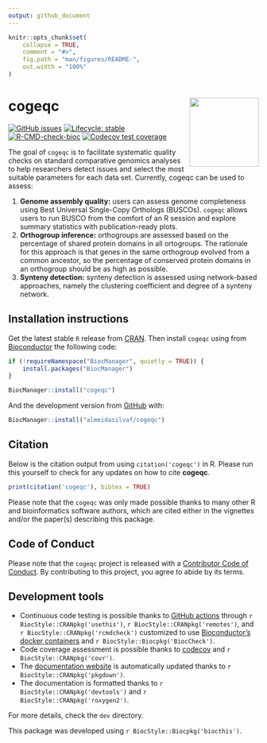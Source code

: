 ```yaml
---
output: github_document
---
```


<!-- README.md is generated from README.Rmd. Please edit that file -->

```r
knitr::opts_chunk$set(
    collapse = TRUE,
    comment = "#>",
    fig.path = "man/figures/README-",
    out.width = "100%"
)
```

# cogeqc <img src='man/figures/logo.png' align="right" height="139" />

<!-- badges: start -->
[![GitHub issues](https://img.shields.io/github/issues/almeidasilvaf/cogeqc)](https://github.com/almeidasilvaf/cogeqc/issues)
[![Lifecycle: stable](https://img.shields.io/badge/lifecycle-stable-brightgreen.svg)](https://lifecycle.r-lib.org/articles/stages.html#stable)
[![R-CMD-check-bioc](https://github.com/almeidasilvaf/cogeqc/workflows/R-CMD-check-bioc/badge.svg)](https://github.com/almeidasilvaf/cogeqc/actions)
[![Codecov test coverage](https://codecov.io/gh/almeidasilvaf/cogeqc/branch/master/graph/badge.svg)](https://codecov.io/gh/almeidasilvaf/cogeqc?branch=master)
<!-- badges: end -->

The goal of `cogeqc` is to facilitate systematic quality checks on standard comparative genomics analyses to help researchers detect issues and select the most suitable parameters for each data set. Currently, cogeqc can be used to assess:

1. **Genome assembly quality:** users can assess genome completeness using Best Universal Single-Copy Orthologs (BUSCOs). `cogeqc` allows users to run BUSCO from the comfort of an R session and explore summary statistics with publication-ready plots.
2. **Orthogroup inference:** orthogroups are assessed based on the percentage of shared protein domains in all ortogroups. The rationale for this approach is that genes in the same orthogroup evolved from a common ancestor, so the percentage of conserved protein domains in an orthogroup should be as high as possible.
3. **Synteny detection:** synteny detection is assessed using network-based approaches, namely the clustering coefficient and degree of a synteny network.


## Installation instructions

Get the latest stable `R` release from [CRAN](http://cran.r-project.org/). Then install `cogeqc` using from [Bioconductor](http://bioconductor.org/) the following code:

```r
if (!requireNamespace("BiocManager", quietly = TRUE)) {
    install.packages("BiocManager")
}

BiocManager::install("cogeqc")
```

And the development version from [GitHub](https://github.com/almeidasilvaf/cogeqc) with:

```r
BiocManager::install("almeidasilvaf/cogeqc")
```

## Citation

Below is the citation output from using `citation('cogeqc')` in R. Please
run this yourself to check for any updates on how to cite __cogeqc__.

```r
print(citation('cogeqc'), bibtex = TRUE)
```

Please note that the `cogeqc` was only made possible thanks to many other R and bioinformatics software authors, which are cited either in the vignettes and/or the paper(s) describing this package.

## Code of Conduct

Please note that the `cogeqc` project is released with a [Contributor Code of Conduct](http://bioconductor.org/about/code-of-conduct/). By contributing to this project, you agree to abide by its terms.

## Development tools

* Continuous code testing is possible thanks to [GitHub actions](https://www.tidyverse.org/blog/2020/04/usethis-1-6-0/)  through `r BiocStyle::CRANpkg('usethis')`, `r BiocStyle::CRANpkg('remotes')`, and `r BiocStyle::CRANpkg('rcmdcheck')` customized to use [Bioconductor's docker containers](https://www.bioconductor.org/help/docker/) and `r BiocStyle::Biocpkg('BiocCheck')`.
* Code coverage assessment is possible thanks to [codecov](https://codecov.io/gh) and `r BiocStyle::CRANpkg('covr')`.
* The [documentation website](http://almeidasilvaf.github.io/cogeqc) is automatically updated thanks to `r BiocStyle::CRANpkg('pkgdown')`.
* The documentation is formatted thanks to `r BiocStyle::CRANpkg('devtools')` and `r BiocStyle::CRANpkg('roxygen2')`.

For more details, check the `dev` directory.

This package was developed using `r BiocStyle::Biocpkg('biocthis')`.

